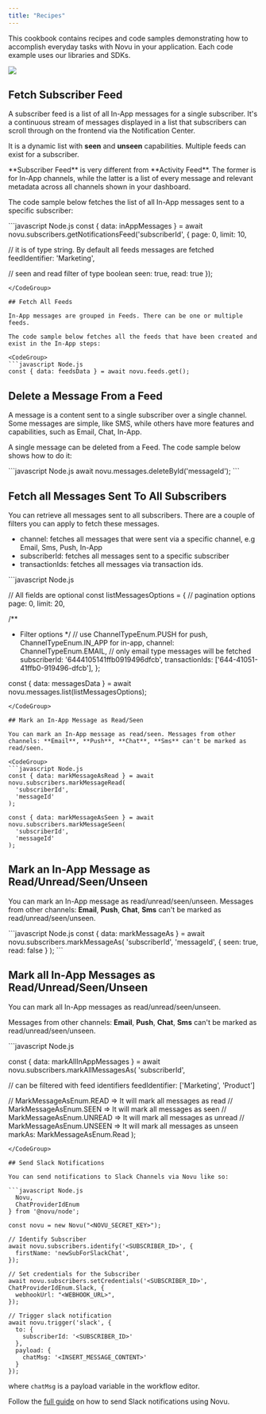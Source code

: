 ```yaml
---
title: "Recipes"
---
```


This cookbook contains recipes and code samples demonstrating how to accomplish everyday tasks with Novu in your application. Each code example uses our libraries and SDKs.

<Frame caption="Workflow, Feed, Messages & Notifications Flow in Novu">
  <img src="/images/workflow-feed-message.png" />
</Frame>

## Fetch Subscriber Feed

A subscriber feed is a list of all In-App messages for a single subscriber. It's a continuous stream of messages displayed in a list that subscribers can scroll through on the frontend via the Notification Center.

It is a dynamic list with **seen** and **unseen** capabilities. Multiple feeds can exist for a subscriber.

<Warning>
  **Subscriber Feed** is very different from **Activity Feed**. The former is
  for In-App channels, while the latter is a list of every message and relevant
  metadata across all channels shown in your dashboard.
</Warning>

The code sample below fetches the list of all In-App messages sent to a specific subscriber:

<CodeGroup>
```javascript Node.js 
const { data: inAppMessages } = await novu.subscribers.getNotificationsFeed('subscriberId', {
  page: 0,
  limit: 10,

// it is of type string. By default all feeds messages are fetched
feedIdentifier: 'Marketing',

// seen and read filter of type boolean
seen: true,
read: true
});

```
</CodeGroup>

## Fetch All Feeds

In-App messages are grouped in Feeds. There can be one or multiple feeds.

The code sample below fetches all the feeds that have been created and exist in the In-App steps:

<CodeGroup>
```javascript Node.js
const { data: feedsData } = await novu.feeds.get();
````

</CodeGroup>

## Delete a Message From a Feed

A message is a content sent to a single subscriber over a single channel. Some messages are simple, like SMS, while others have more features and capabilities, such as Email, Chat, In-App.

A single message can be deleted from a Feed. The code sample below shows how to do it:

<CodeGroup>
  ```javascript Node.js await novu.messages.deleteById('messageId'); ```
</CodeGroup>

## Fetch all Messages Sent To All Subscribers

You can retrieve all messages sent to all subscribers. There are a couple of filters you can apply to fetch these messages.

- channel: fetches all messages that were sent via a specific channel, e.g Email, Sms, Push, In-App
- subscriberId: fetches all messages sent to a specific subscriber
- transactionIds: fetches all messages via transaction ids.

<CodeGroup>
```javascript Node.js 

// All fields are optional
const listMessagesOptions = {
// pagination options
page: 0,
limit: 20,

/\*\*

- Filter options
  \*/
  // use ChannelTypeEnum.PUSH for push, ChannelTypeEnum.IN_APP for in-app,
  channel: ChannelTypeEnum.EMAIL, // only email type messages will be fetched
  subscriberId: '6444105141ffb0919496dfcb',
  transactionIds: ['644-41051-41ffb0-919496-dfcb'],
  };

const { data: messagesData } = await novu.messages.list(listMessagesOptions);

````
</CodeGroup>

## Mark an In-App Message as Read/Seen

You can mark an In-App message as read/seen. Messages from other channels: **Email**, **Push**, **Chat**, **Sms** can't be marked as read/seen.

<CodeGroup>
```javascript Node.js
const { data: markMessageAsRead } = await novu.subscribers.markMessageRead(
  'subscriberId',
  'messageId'
);

const { data: markMessageAsSeen } = await novu.subscribers.markMessageSeen(
  'subscriberId',
  'messageId'
);
````

</CodeGroup>

## Mark an In-App Message as Read/Unread/Seen/Unseen

You can mark an In-App message as read/unread/seen/unseen. Messages from other channels: **Email**, **Push**, **Chat**, **Sms** can't be marked as read/unread/seen/unseen.

<CodeGroup>
```javascript Node.js 
const { data: markMessageAs } = await novu.subscribers.markMessageAs(
  'subscriberId',
  'messageId',
  { seen: true, read: false }
);
```
</CodeGroup>

## Mark all In-App Messages as Read/Unread/Seen/Unseen

You can mark all In-App messages as read/unread/seen/unseen.

Messages from other channels: **Email**, **Push**, **Chat**, **Sms** can't be marked as read/unread/seen/unseen.

<CodeGroup>
```javascript Node.js 

const { data: markAllInAppMessages } = await novu.subscribers.markAllMessagesAs(
'subscriberId',

// can be filtered with feed identifiers
feedIdentifier: ['Marketing', 'Product']

// MarkMessageAsEnum.READ => It will mark all messages as read
// MarkMessageAsEnum.SEEN => It will mark all messages as seen
// MarkMessageAsEnum.UNREAD => It will mark all messages as unread
// MarkMessageAsEnum.UNSEEN => It will mark all messages as unseen
markAs: MarkMessageAsEnum.Read
);

````
</CodeGroup>

## Send Slack Notifications

You can send notifications to Slack Channels via Novu like so:

```javascript Node.js
  Novu,
  ChatProviderIdEnum
} from '@novu/node';

const novu = new Novu("<NOVU_SECRET_KEY>");

// Identify Subscriber
await novu.subscribers.identify('<SUBSCRIBER_ID>', {
  firstName: 'newSubForSlackChat',
});

// Set credentials for the Subscriber
await novu.subscribers.setCredentials('<SUBSCRIBER_ID>', ChatProviderIdEnum.Slack, {
  webhookUrl: "<WEBHOOK_URL>",
});

// Trigger slack notification
await novu.trigger('slack', {
  to: {
    subscriberId: '<SUBSCRIBER_ID>'
  },
  payload: {
    chatMsg: '<INSERT_MESSAGE_CONTENT>'
  }
});
````

where `chatMsg` is a payload variable in the workflow editor.

Follow the [full guide](/guides/slack-guide) on how to send Slack notifications using Novu.
